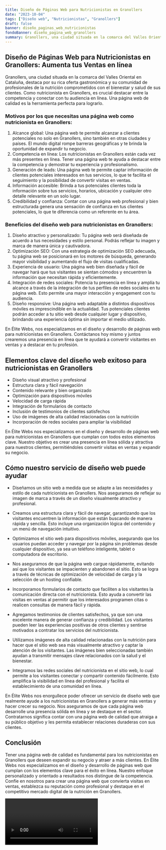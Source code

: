 ```yaml
---
title: Diseño de Páginas Web para Nutricionistas en Granollers
date: "2023-10-04"
tags: ["Diseño web", "Nutricionistas", "Granollers"]
draft: false
banner: diseño_paginas_web_nutricionistas
fondoBanner: diseño_pagina_web_granollers
summary: Granollers, una ciudad situada en la comarca del Valles Oriental en Cataluña, destaca por su rica oferta gastronómica y su comunidad de profesionales de la nutrición comprometidos con el bienestar y salud de sus clientes. Como nutricionista en Granollers, es crucial destacar entre la competencia y conectar con tu audiencia en línea. Una página web de calidad es la herramienta perfecta para lograrlo.
---
```



## Diseño de Páginas Web para Nutricionistas en Granollers: Aumenta tus Ventas en línea

Granollers, una ciudad situada en la comarca del Valles Oriental en Cataluña, destaca por su rica oferta gastronómica y su comunidad de profesionales de la nutrición comprometidos con el bienestar y salud de sus clientes. Como nutricionista en Granollers, es crucial destacar entre la competencia y conectar con tu audiencia en línea. Una página web de calidad es la herramienta perfecta para lograrlo.

### Motivos por los que necesitas una página web como nutricionista en Granollers:

1. Alcance global: Una página web te permite alcanzar a clientes potenciales no solo en Granollers, sino también en otras ciudades y países. El mundo digital rompe barreras geográficas y te brinda la oportunidad de expandir tu negocio.
2. Competencia en línea: Los nutricionistas en Granollers están cada vez más presentes en línea. Tener una página web te ayuda a destacar entre la competencia y demostrar tu experiencia y profesionalismo.
3. Generación de leads: Una página web te permite captar información de clientes potenciales interesados en tus servicios, lo que te facilita el seguimiento y la posibilidad de convertir visitas en ventas.
4. Información accesible: Brinda a tus potenciales clientes toda la información sobre tus servicios, horarios, ubicación y cualquier otro detalle relevante en un solo lugar.
5. Credibilidad y confianza: Contar con una página web profesional y bien estructurada genera una sensación de confianza en tus clientes potenciales, lo que te diferencia como un referente en tu área.

### Beneficios del diseño web para nutricionistas en Granollers:

1. Diseño atractivo y personalizado: Tu página web será diseñada de acuerdo a tus necesidades y estilo personal. Podrás reflejar tu imagen y marca de manera única y cautivadora.
2. Optimización SEO: Con una estrategia de optimización SEO adecuada, tu página web se posicionará en los motores de búsqueda, generando mayor visibilidad y aumentando el flujo de visitas cualificadas.
3. Experiencia de usuario: Una página web bien diseñada y fácil de navegar hará que tus visitantes se sientan cómodos y encuentren la información que necesitan rápida y eficientemente.
4. Integración de redes sociales: Potencia tu presencia en línea y amplía tu alcance a través de la integración de tus perfiles de redes sociales en tu página web. Esto permite una mayor interacción y engagement con tu audiencia.
5. Diseño responsive: Una página web adaptable a distintos dispositivos móviles es imprescindible en la actualidad. Tus potenciales clientes podrán acceder a tu sitio web desde cualquier lugar y dispositivo, brindando una experiencia óptima sin importar el medio utilizado.

En Élite Webs, nos especializamos en el diseño y desarrollo de páginas web para nutricionistas en Granollers. Contáctanos hoy mismo y juntos crearemos una presencia en línea que te ayudará a convertir visitantes en ventas y a destacar en tu profesión.

<GifSeo />

<Cta />

## Elementos clave del diseño web exitoso para nutricionistas en Granollers

- Diseño visual atractivo y profesional
- Estructura clara y fácil navegación
- Contenido relevante y bien organizado
- Optimización para dispositivos móviles
- Velocidad de carga rápida
- Integración de formularios de contacto
- Inclusión de testimonios de clientes satisfechos
- Uso de imágenes de alta calidad relacionadas con la nutrición
- Incorporación de redes sociales para ampliar la visibilidad

En Élite Webs nos especializamos en el diseño y desarrollo de páginas web para nutricionistas en Granollers que cumplan con todos estos elementos clave. Nuestro objetivo es crear una presencia en línea sólida y atractiva para nuestros clientes, permitiéndoles convertir visitas en ventas y expandir su negocio.

## Cómo nuestro servicio de diseño web puede ayudar

- Diseñamos un sitio web a medida que se adapte a las necesidades y estilo de cada nutricionista en Granollers. Nos aseguramos de reflejar su imagen de marca a través de un diseño visualmente atractivo y profesional.

- Creamos una estructura clara y fácil de navegar, garantizando que los visitantes encuentren la información que están buscando de manera rápida y sencilla. Esto incluye una organización lógica del contenido y un menú de navegación intuitivo.

- Optimizamos el sitio web para dispositivos móviles, asegurando que los usuarios puedan acceder y navegar por la página sin problemas desde cualquier dispositivo, ya sea un teléfono inteligente, tablet o computadora de escritorio.

- Nos aseguramos de que la página web cargue rápidamente, evitando así que los visitantes se impacienten y abandonen el sitio. Esto se logra a través de técnicas de optimización de velocidad de carga y la selección de un hosting confiable.

- Incorporamos formularios de contacto que faciliten a los visitantes la comunicación directa con el nutricionista. Esto ayuda a convertir las visitas en ventas al permitir que los interesados programen citas o realicen consultas de manera fácil y rápida.

- Agregamos testimonios de clientes satisfechos, ya que son una excelente manera de generar confianza y credibilidad. Los visitantes pueden leer las experiencias positivas de otros clientes y sentirse motivados a contratar los servicios del nutricionista.

- Utilizamos imágenes de alta calidad relacionadas con la nutrición para hacer que el sitio web sea más visualmente atractivo y captar la atención de los visitantes. Las imágenes bien seleccionadas también ayudan a transmitir mensajes clave relacionados con la salud y el bienestar.

- Integramos las redes sociales del nutricionista en el sitio web, lo cual permite a los visitantes conectar y compartir contenido fácilmente. Esto amplifica la visibilidad en línea del profesional y facilita el establecimiento de una comunidad en línea.

En Élite Webs nos enorgullece poder ofrecer un servicio de diseño web que realmente ayude a los nutricionistas en Granollers a generar más ventas y hacer crecer su negocio. Nos aseguramos de que cada página web desarrolle una presencia sólida en línea y se destaque en el sector. Contratarnos significa contar con una página web de calidad que atraiga a su público objetivo y les permita establecer relaciones duraderas con sus clientes.

## Conclusión

Tener una página web de calidad es fundamental para los nutricionistas en Granollers que deseen expandir su negocio y atraer a más clientes. En Élite Webs nos especializamos en el diseño y desarrollo de páginas web que cumplan con los elementos clave para el éxito en línea. Nuestro enfoque personalizado y orientado a resultados nos distingue de la competencia. Confíe en nosotros para crear una página web que convierta visitas en ventas, establezca su reputación como profesional y destaque en el competitivo mercado digital de la nutrición en Granollers.

<Video />

<CtaBot job="Nutricionistas" city="Granollers" />

<Gmaps query="Granollers+españa+maps" />
